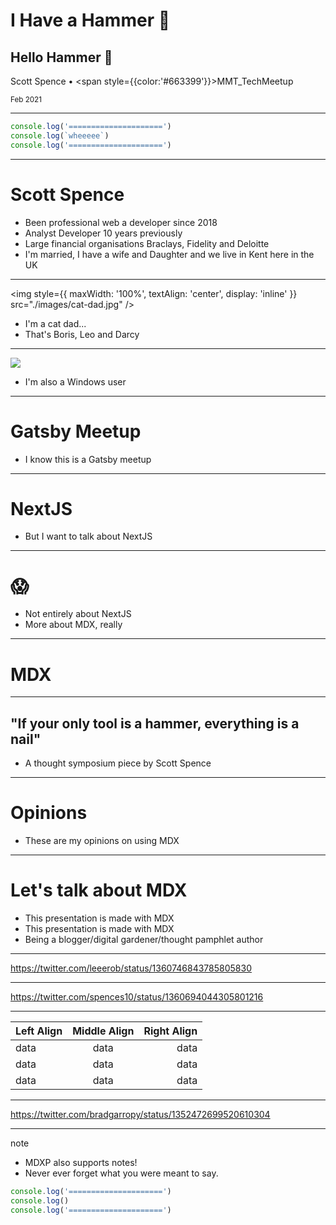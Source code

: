 # I Have a Hammer 👋

## Hello Hammer 🔨

Scott Spence • <span style={{color:'#663399'}}>MMT_TechMeetup</span>

<small>Feb 2021</small>

---

<CodeHighlight>

```js {2}
console.log('=====================')
console.log(`wheeeee`)
console.log('=====================')
```

</CodeHighlight>

---

# Scott Spence

<Note>

- Been professional web a developer since 2018
- Analyst Developer 10 years previously
- Large financial organisations Braclays, Fidelity and Deloitte
- I'm married, I have a wife and Daughter and we live in Kent here in
  the UK

</Note>

---

<img
  style={{ maxWidth: '100%', textAlign: 'center', display: 'inline' }}
  src="./images/cat-dad.jpg"
/>

<Note>

- I'm a cat dad...
- That's Boris, Leo and Darcy

</Note>

---

<img src="./images/karma-logo.svg" />

<Note>

- I'm also a Windows user

</Note>

---

# Gatsby Meetup

<Note>

- I know this is a Gatsby meetup

</Note>

---

# NextJS

<Note>

- But I want to talk about NextJS

</Note>

---

# 😱

<Note>

- Not entirely about NextJS
- More about MDX, really

</Note>

---

# MDX

---

## "If your only tool is a hammer, everything is a nail"

- A thought symposium piece by Scott Spence

---

# Opinions

<Note>

- These are my opinions on using MDX

</Note>

---

# Let's talk about MDX

<Note>

- This presentation is made with MDX
- This presentation is made with MDX
- Being a blogger/digital gardener/thought pamphlet author

</Note>

---

https://twitter.com/leeerob/status/1360746843785805830

---

https://twitter.com/spences10/status/1360694044305801216

---

| Left Align | Middle Align | Right Align |
| :--------- | :----------: | ----------: |
| data       |     data     |        data |
| data       |     data     |        data |
| data       |     data     |        data |

---

https://twitter.com/bradgarropy/status/1352472699520610304

---

note

<Note>

- MDXP also supports notes!
- Never ever forget what you were meant to say.

</Note>

```js
console.log('=====================')
console.log()
console.log('=====================')
```
